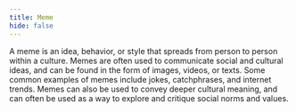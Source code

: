 ```yaml
---
title: Meme
hide: false
---
```


A meme is an idea, behavior, or style that spreads from person to person within a culture. Memes are often used to communicate social and cultural ideas, and can be found in the form of images, videos, or texts. Some common examples of memes include jokes, catchphrases, and internet trends. Memes can also be used to convey deeper cultural meaning, and can often be used as a way to explore and critique social norms and values.
